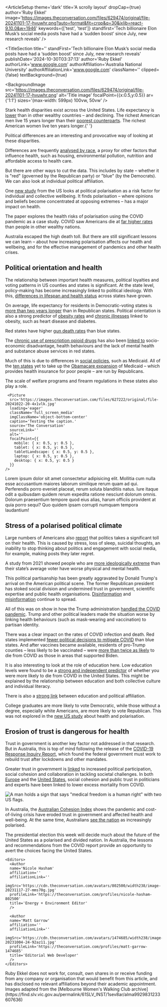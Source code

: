 
<ArticleSetup
  theme='dark'
  title='A scrolly layout'
  dropCap={true}
  author='Ruby Ekkel'
  image='https://images.theconversation.com/files/629474/original/file-20241101-17-hvuwhr.png?auto=format&fit=crop&q=30&ixlib=react-9.10.0&w=1946'
  keywords={['test', 'test']}
  standfirst='Tech billionaire Elon Musk’s social media posts have had a ‘sudden boost’ since July, new research reveals'
/>

<TitleSection
  title=''
  standFirst='Tech billionaire Elon Musk’s social media posts have had a ‘sudden boost’ since July, new research reveals'
  publishDate='2024-10-30T03:37:13'
  author='Ruby Ekkel'
  authorLink='www.google.com'
  authorAffiliation='Australia National University'
  authorAffiliationLink='www.google.com'
  className=''
  clipped={false}
  textBackground={true}
>
  <BackgroundImage
    src='https://images.theconversation.com/files/629474/original/file-20241101-17-hvuwhr.png'
    alt='Title image'
    focalPoint={{x:0.5,y:0.5}}
    ar={'1:1'}
    sizes='(max-width: 599px) 100vw, 50vw'
  />

</TitleSection>

Stark health disparities exist across the United States. Life expectancy is
[lower](https://mcpress.mayoclinic.org/healthy-aging/whats-behind-the-decline-in-american-life-expectancy/) than in
other wealthy countries – and declining. The richest American men live 15 years longer than their [poorest
counterparts](http://www.equality-of-opportunity.org/health/). The richest American women live ten years longer.{' '}

Political differences are an interesting and provocative way of looking at these disparities.

Differences are frequently [analysed by race](https://www.cdc.gov/healthyyouth/disparities/index.htm), a proxy for other factors that influence health, such as housing, environmental pollution, nutrition and affordable access to health care.

But there are other ways to cut the data. This includes by state – whether it is "red" (governed by the Republican party) or "blue" (by the Democrats). We can also look at individual political affiliation.

One [new study](https://www.nature.com/articles/s41591-024-03307-w) from the US looks at political polarisation as a risk factor for individual and collective wellbeing. It finds polarisation – where opinions and beliefs become concentrated at opposing extremes – has a major impact on health.

The paper explores the health risks of polarisation using the COVID pandemic as a case study. COVID saw Americans die at [far higher rates](https://www.nytimes.com/interactive/2022/02/01/science/covid-deaths-united-states.html) than people in other wealthy nations.

Australia escaped the high death toll. But there are still significant lessons we can learn – about how increasing polarisation affects our health and wellbeing, and for the effective management of pandemics and other health crises.

## Political orientation and health

The relationship between important health measures, political loyalties and voting patterns in US counties and states is significant. At the state level, policy-making has become increasingly linked to political ideology. With this, [differences in lifespan and health status](https://pubmed.ncbi.nlm.nih.gov/34531640/) across states have grown.

On average, life expectancy for residents in Democratic-voting states is [more than two years longer](https://www.newsweek.com/how-life-expectancy-republican-states-compares-democrat-ones-1811447) than in Republican states. Political orientation is also a strong predictor of [obesity rates](https://www.psychologytoday.com/au/blog/the-human-beast/202011/why-red-states-suffer-greater-obesity) and [chronic illnesses](https://www.medrxiv.org/content/10.1101/2020.08.05.20169003v1.full) linked to obesity, such as heart disease and diabetes.

Red states have higher [gun death
rates](https://www.congress.gov/118/meeting/house/116676/documents/HHRG-118-JU08-20231213-SD004.pdf) than blue states.

The [chronic use of prescription opioid drugs](https://jamanetwork.com/journals/jamanetworkopen/fullarticle/2685627) has also been [linked to](https://www.npr.org/2016/12/17/505965420/study-communities-most-affected-by-opioid-epidemic-also-voted-for-trump) socio-economic disadvantage, health behaviours and the lack of mental health and substance abuse services in red states.

Much of this is due to differences in [social policies](https://onlinelibrary.wiley.com/doi/abs/10.1111/1468-0009.12482), such as Medicaid. All of the [ten states](https://stateline.org/2024/07/19/in-the-10-states-that-didnt-expand-medicaid-1-6m-cant-afford-health-insurance/) yet to take up the [Obamacare expansion](https://www.cbpp.org/research/health/medicaid-expansion-frequently-asked-questions-0) of Medicaid – which provides health insurance for poor people – are run by Republicans.

The scale of welfare programs and firearm regulations in these states also play a role.

<ScrollSection pinType='pin_clipped' className='my-12'>
  <ScrollBackground>
    <Picture
      src='https://images.theconversation.com/files/627226/original/file-20241022-16-jazot7.jpg'
      loading='eager'
      className='full_screen_media make_visible'
      imgClassName='object-bottom-center'
      caption='Testing the caption.'
      source='The Conversation'
      sourceLink=''
      alt=''
      focalPoint={{
        mobile: { x: 0.5, y: 0.5 },
        tablet: { x: 0.5, y: 0.5 },
        tabletLandscape: { x: 0.5, y: 0.5 },
        laptop: { x: 0.5, y: 0.5 },
        desktop: { x: 0.5, y: 0.5 }
      }}
    />

     <Picture
      src='https://images.theconversation.com/files/627222/original/file-20241022-20-4x1vlk.jpg'
      loading='eager'
      className='full_screen_media'
      imgClassName='object-bottom-center'
      caption='Testing the caption.'
      source='The Conversation'
      sourceLink=''
      alt=''
      focalPoint={{
        mobile: { x: 0.5, y: 0.5 },
        tablet: { x: 0.5, y: 0.5 },
        tabletLandscape: { x: 0.5, y: 0.5 },
        laptop: { x: 0.5, y: 0.5 },
        desktop: { x: 0.5, y: 0.5 }
      }}
    />

  </ScrollBackground>
  <ScrollForeground>
    <ScrollTextChapter className='mt-[20vh]' position='center'>
    Lorem ipsum dolor sit amet consectetur adipisicing elit.
    Mollitia cum nulla esse accusantium maiores laborum similique rerum quam ad qui.
    </ScrollTextChapter>
    <ScrollTextChapter step='step' position='center'>
      Perferendis porro eveniet placeat, rerum soluta blanditiis natus. Iure itaque odit a quibusdam quidem rerum
      expedita ratione nesciunt dolorum omnis.
    </ScrollTextChapter>
    <ScrollTextChapter step='step' position='center'>
      Dolorum praesentium tempore quod eius alias, harum officiis provident at quia porro sequi? Quo quidem ipsam
      corrupti numquam tempora laudantium!
    </ScrollTextChapter>

  </ScrollForeground>
</ScrollSection>

## Stress of a polarised political climate

Large numbers of Americans also [report](https://journals.plos.org/plosone/article?id=10.1371/journal.pone.0262022) that politics takes a significant toll on their health. This is caused by stress, loss of sleep, suicidal thoughts, an inability to stop thinking about politics and engagement with social media, for example, making posts they later regret.

A study from 2021 showed people who are [more ideologically extreme](https://www.sciencedirect.com/science/article/abs/pii/S0277953621003087?via%3Dihub) than their state’s average voter have worse physical and mental health.

This political partisanship has been greatly aggravated by Donald Trump's arrival on the American political scene. The former Republican president has stoked social division and undermined trust in government, scientific expertise and public health organisations. [Disinformation](https://theconversation.com/disinformation-threatens-global-elections-heres-how-to-fight-back-223392) and [misinformation](https://theconversation.com/misinformation-is-more-than-just-bad-facts-how-and-why-people-spread-rumors-is-key-to-understanding-how-false-information-travels-and-takes-root-241748) continue to spread.

All of this was on show in how the Trump administration [handled the COVID pandemic](https://pmc.ncbi.nlm.nih.gov/articles/PMC9115435/). Trump and other political leaders made the situation worse by linking health behaviours (such as mask-wearing and vaccination) to partisan identity.

There was a clear impact on the rates of COVID infection and death. Red states implemented [fewer political decisions to mitigate COVID](https://www.sciencedirect.com/science/article/pii/S2590229623000199) than blue states. And after vaccines became available, residents of pro-Trump counties – less likely to be vaccinated – were [more than twice as likely](https://www.npr.org/2022/05/19/1098543849/pro-trump-counties-continue-to-suffer-far-higher-covid-death-tolls) to die from COVID as those in areas that supported Biden.

It is also interesting to look at the role of education here. Low education levels were found to be a [strong and independent predictor](https://www.sciencedirect.com/science/article/pii/S0033350623002056) of whether you were more likely to die from COVID in the United States. This might be explained by the relationship between education and both collective culture and individual literacy.

There is also a [strong link](https://www.pewresearch.org/politics/2024/04/09/changing-partisan-coalitions-in-a-politically-divided-nation/) between education and political affiliation.

College graduates are more likely to vote Democratic, while those without a degree, especially white Americans, are more likely to vote Republican. This was not explored in the [new US study](https://www.nature.com/articles/s41591-024-03307-w) about health and polarisation.

## Erosion of trust is dangerous for health

Trust in government is another key factor not addressed in that research. But in Australia, this is top of mind following the release of the [COVID-19 Response Inquiry Report](https://www.pmc.gov.au/resources/covid-19-response-inquiry-report), which found the federal government must work to rebuild trust after lockdowns and other mandates.

Greater trust in government is [linked](https://www.oecd.org/en/topics/sub-issues/trust-in-government.html) to increased political participation, social cohesion and collaboration in tackling societal challenges. In both [Europe](https://ejpr.onlinelibrary.wiley.com/doi/10.1111/1475-6765.12529) and the [United States](https://bmcpublichealth.biomedcentral.com/articles/10.1186/s12889-024-19076-7), social cohesion and public trust in politicians and experts have been linked to lower excess mortality from COVID.

<Image
  src='https://images.theconversation.com/files/629429/original/file-20241101-15-bbe3n0.jpg'
  align=''
  className=''
  loading='lazy'
  alt='A man holds a sign that says "medical freedom is a human right" with two US flags.'
  source='Ron Adar/Shutterstock'
  caption='Political division in the United States intensified during the COVID pandemic.'
/>

In Australia, the [Australian Cohesion Index](https://scanloninstitute.org.au/sites/default/files/2023-11/2023%20Mapping%20Social%20Cohesion%20Report.pdf) shows the pandemic and cost-of-living crisis have eroded trust in government and affected health and well-being. At the same time, Australians [see the nation](https://www.edelman.com.au/australia-path-polarisation-edelman-trust-barometer-2023) as increasingly polarised.

The presidential election this week will decide much about the future of the United States as a polarised and divided nation. In Australia, the lessons and recommendations from the COVID report provide an opportunity to avert the choices facing the United States.

<AuthorSection>
  <Editorial>
    <Authors>
      <Author
      name='Ruby Ekkel'
      affiliation='Australian National University'
      affiliationLink='https://theconversation.com/institutions/australian-national-university-877'
      imgSrc='https://cdn.theconversation.com/avatars/1493529/width238/file-20231204-29-c3vl5c.jpg'
      profileLink='https://theconversation.com/profiles/ruby-ekkel-1493529'
      title='PhD candidate'
      />
    </Authors>

    <Editors>
      <Author
      name='Nicole Hasham'
      affiliation=''
      affiliationLink=''
      imgSrc='https://cdn.theconversation.com/avatars/802500/width238/image-20231117-27-mms70g.jpg'
      profileLink='https://theconversation.com/profiles/nicole-hasham-802500'
      title='Energy + Environment Editor'
      />

      <Author
      name='Matt Garrow'
      affiliation=''
      affiliationLink=''
      imgSrc='https://cdn.theconversation.com/avatars/1474685/width238/image-20231004-24-92az11.jpg'
      profileLink='https://theconversation.com/profiles/matt-garrow-1474685'
      title='Editorial Web Developer'
      />
    </Editors>

  </Editorial>

<Disclosures>
  Ruby Ekkel does not work for, consult, own shares in or receive funding from any company or organisation that would
  benefit from this article, and has disclosed no relevant affiliations beyond their academic appointment.
</Disclosures>

  <Acknowledgements>
  Images adapted from the [Melbourne Women's Walking Club archive](https://find.slv.vic.gov.au/permalink/61SLV_INST/1sev8ar/alma9929831233607636)
  </Acknowledgements>
</AuthorSection>
